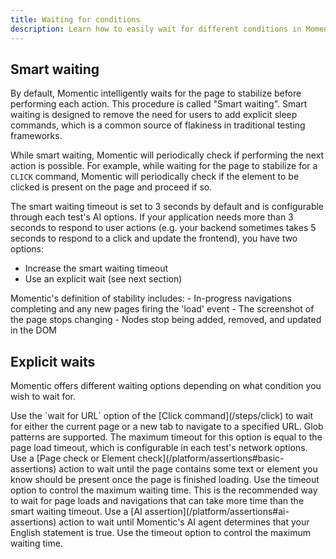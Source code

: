 ```yaml
---
title: Waiting for conditions
description: Learn how to easily wait for different conditions in Momentic.
---
```


## Smart waiting

By default, Momentic intelligently waits for the page to stabilize before performing each action. This procedure is called "Smart waiting". Smart waiting is designed to remove the need for users to add explicit sleep commands, which is a common source of flakiness in traditional testing frameworks.

While smart waiting, Momentic will periodically check if performing the next action is possible. For example, while waiting for the page to stabilize for a `CLICK` command, Momentic will periodically check if the element to be clicked is present on the page and proceed if so.

The smart waiting timeout is set to 3 seconds by default and is configurable through each test's AI options. If your application needs more than 3 seconds to respond to user actions (e.g. your backend sometimes takes 5 seconds to respond to a click and update the frontend), you have two options:

- Increase the smart waiting timeout
- Use an explicit wait (see next section)

<Accordion title='Technical details: what defines "stability"'>
  Momentic's definition of stability includes: - In-progress navigations
  completing and any new pages firing the 'load' event - The screenshot of the
  page stops changing - Nodes stop being added, removed, and updated in the DOM
</Accordion>

## Explicit waits

Momentic offers different waiting options depending on what condition you wish to wait for.

<CardGroup cols={1}>
  <Card title="URL change (after click action only)">
    Use the `wait for URL` option of the [Click command](/steps/click) to wait
    for either the current page or a new tab to navigate to a specified URL.
    Glob patterns are supported. The maximum timeout for this option is equal to
    the page load timeout, which is configurable in each test's network options.
  </Card>
  <Card title="Page content change">
    Use a [Page check or Element check](/platform/assertions#basic-assertions)
    action to wait until the page contains some text or element you know should
    be present once the page is finished loading. Use the timeout option to
    control the maximum waiting time. This is the recommended way to wait for
    page loads and navigations that can take more time than the smart waiting
    timeout.
  </Card>
  <Card title="Arbitrary condition">
    Use a [AI assertion](/platform/assertions#ai-assertions) action to wait
    until Momentic's AI agent determines that your English statement is true.
    Use the timeout option to control the maximum waiting time.
  </Card>
</CardGroup>
